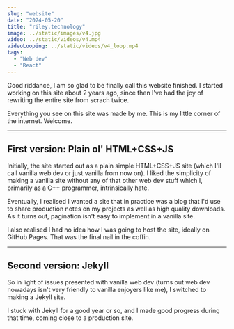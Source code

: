 ```yaml
---
slug: "website"
date: "2024-05-20"
title: "riley.technology"
image: ../static/images/v4.jpg
video: ../static/videos/v4.mp4
videoLooping: ../static/videos/v4_loop.mp4
tags:
  - "Web dev"
  - "React"
---
```


Good riddance, I am so glad to be finally call this website finished.
I started working on this site about 2 years ago, since then I've had the joy of rewriting the entire site from scrach twice.

Everything you see on this site was made by me. This is my little corner of the internet. Welcome.

---

## First version: Plain ol' HTML+CSS+JS

Initially, the site started out as a plain simple HTML+CSS+JS site (which I'll call vanilla web dev or just vanilla from now on). I liked the simplicity of making a vanilla site without any of that other web dev stuff which I, primarily as a C++ programmer, intrinsically hate.

Eventually, I realised I wanted a site that in practice was a blog that I'd use to share production notes on my projects as well as high quality downloads. As it turns out, pagination isn't easy to implement in a vanilla site.

I also realised I had no idea how I was going to host the site, ideally on GitHub Pages. That was the final nail in the coffin.

---

## Second version: Jekyll

So in light of issues presented with vanilla web dev (turns out web dev nowadays isn't very friendly to vanilla enjoyers like me), I switched to making a Jekyll site.

I stuck with Jekyll for a good year or so, and I made good progress during that time, coming close to a production site.